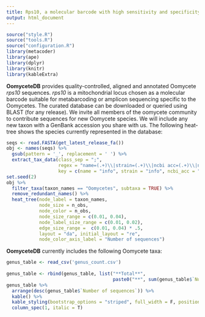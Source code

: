 ```yaml
---
title: Rps10, a molecular barcode with high sensitivity and specificity for oomycetes
output: html_document
---
```


```r
source("style.R")
source("tools.R")
source("configuration.R")
library(metacoder)
library(ape)
library(dplyr)
library(knitr)
library(kableExtra)
```

**OomyceteDB** provides quality-controlled, aligned and annotated Oomycete *rps10* sequences.
*rps10* is a mitochondrial locus chosen as a molecular barcode suitable for metabarcoding or amplicon sequencing specific to the Oomycetes.
The curated database can be downloaded or queried using BLAST (for any release).
We invite all members of the oomycete community to contribute sequences for new Oomycete species.
We will include any new taxon with a GenBank accession you share with us.
The following heat-tree shows the species currently represented in the database:


<!-- <iframe class = "shiny_frame" src="http://oomy.cgrb.oregonstate.edu:3838/grunwald/OomyceteDB_dev/contents" frameBorder="0">
</iframe> -->

```r
seqs <- read.FASTA(get_latest_release_fa())
obj <- names(seqs) %>%
  gsub(pattern = '_', replacement = ' ') %>%
  extract_tax_data(class_sep = ";",
                   regex = "name=(.+)\\|strain=(.+)\\|ncbi acc=(.+)\\|ncbi taxid=(.+)\\|oodb id=(.+)\\|taxonomy=(.+)$",
                   key = c(name = "info", strain = "info", ncbi_acc = "info", ncbi_taxid = "info", oodb_id = "info", taxonomy = "class"))
set.seed(2)
obj %>%
  filter_taxa(taxon_names == "Oomycetes", subtaxa = TRUE) %>%
  remove_redundant_names() %>%
  heat_tree(node_label = taxon_names,
            node_size = n_obs, 
            node_color = n_obs,
            node_size_range = c(0.01, 0.04),
            node_label_size_range = c(0.01, 0.02),
            edge_size_range =  c(0.01, 0.04) * .5,
            layout = "da", initial_layout = "re",
            node_color_axis_label = "Number of sequences")
```

**OomyceteDB** currently includes the following Oomycete taxa:

```r
genus_table <- read_csv('genus_count.csv')
  
genus_table <- rbind(genus_table, list("**Total**",
                                       paste0("**", sum(genus_table$`Number of sequences`), "**")))
genus_table %>%
  arrange(desc(genus_table$`Number of sequences`)) %>%
  kable() %>%
  kable_styling(bootstrap_options = "striped", full_width = F, position = "center") %>% 
  column_spec(1, italic = T) 
```

